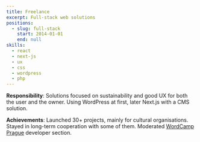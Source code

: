 ```yaml
---
title: Freelance
excerpt: Full-stack web solutions
positions:
  - slug: full-stack
    start: 2014-01-01
    end: null
skills:
  - react
  - next-js
  - ux
  - css
  - wordpress
  - php
---
```


**Responsibility**: Solutions focused on sustainability and good UX for both the user and the owner. Using WordPress at first, later Next.js with a CMS solution.

**Achievements**: Launched 30+ projects, mainly for cultural organisations. Stayed in long-term cooperation with some of them. Moderated [WordCamp Prague](https://central.wordcamp.org/) developer section.
